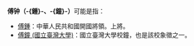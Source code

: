 '''傅钟（-{鍾}-、-{鐘}-）'''可能是指：
*[[傅鍾|傅鍾]]：中華人民共和國開國將領。上將。
*[[傅鐘_(國立臺灣大學)|傅鐘 (國立臺灣大學)]]：國立臺灣大學校鐘，也是該校象徵之一。

{{disambig|Cat=二字亞洲相關消歧義}}